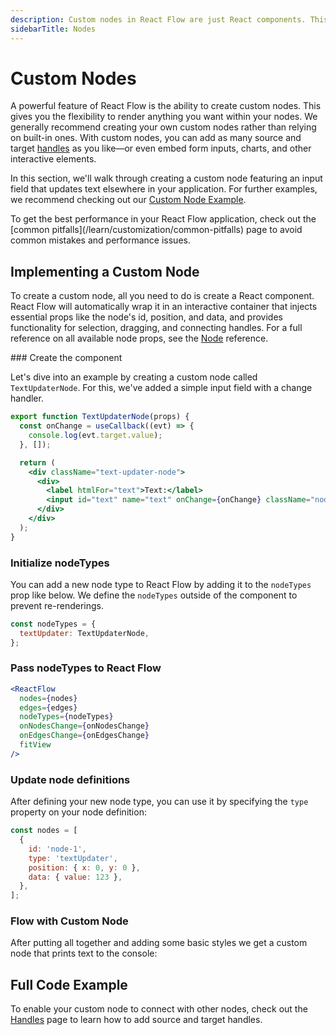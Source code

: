 ```yaml
---
description: Custom nodes in React Flow are just React components. This guide shows you how to implement your own nodes.
sidebarTitle: Nodes
---
```



# Custom Nodes

A powerful feature of React Flow is the ability to create custom nodes.
This gives you the flexibility to render anything you want within your nodes.
We generally recommend creating your own custom nodes rather than relying on built-in ones.
With custom nodes, you can add as many source and target [handles](/learn/customization/handles)
as you like—or even embed form inputs, charts, and other interactive elements.

In this section, we'll walk through creating a custom node featuring an input field
that updates text elsewhere in your application.
For further examples, we recommend checking out our [Custom Node Example](/examples/nodes/custom-node).

<Callout type="warning">
  To get the best performance in your React Flow application, check out the [common
  pitfalls](/learn/customization/common-pitfalls) page to avoid common mistakes and
  performance issues.
</Callout>

## Implementing a Custom Node

To create a custom node, all you need to do is create a React component.
React Flow will automatically wrap it in an interactive container that injects essential props like
the node's id, position, and data, and provides functionality for selection, dragging, and
connecting handles. For a full reference on all available node props, see the
[Node](/api-reference/types/node-props) reference.

<Steps>
### Create the component

Let's dive into an example by creating a custom node called `TextUpdaterNode`.
For this, we've added a simple input field with a change handler.

```jsx
export function TextUpdaterNode(props) {
  const onChange = useCallback((evt) => {
    console.log(evt.target.value);
  }, []);

  return (
    <div className="text-updater-node">
      <div>
        <label htmlFor="text">Text:</label>
        <input id="text" name="text" onChange={onChange} className="nodrag" />
      </div>
    </div>
  );
}
```

### Initialize nodeTypes

You can add a new node type to React Flow by adding it to the `nodeTypes` prop like below.
We define the `nodeTypes` outside of the component to prevent re-renderings.

```jsx
const nodeTypes = {
  textUpdater: TextUpdaterNode,
};
```

### Pass nodeTypes to React Flow

```jsx {4}
<ReactFlow
  nodes={nodes}
  edges={edges}
  nodeTypes={nodeTypes}
  onNodesChange={onNodesChange}
  onEdgesChange={onEdgesChange}
  fitView
/>
```

### Update node definitions

After defining your new node type, you can use it by specifying the `type` property on your node definition:

```jsx {4}
const nodes = [
  {
    id: 'node-1',
    type: 'textUpdater',
    position: { x: 0, y: 0 },
    data: { value: 123 },
  },
];
```

### Flow with Custom Node

After putting all together and adding some basic styles we get a custom node that prints text to the console:

<RemoteCodeViewer editorHeight="20vh" showEditor={false} route="learn/custom-node" framework="react" />

</Steps>

## Full Code Example

<RemoteCodeViewer orientation='horizontal' route="learn/custom-node" framework="react" />

To enable your custom node to connect with other nodes, check out the [Handles](/learn/customization/handles) page to learn how to add source and target handles.

